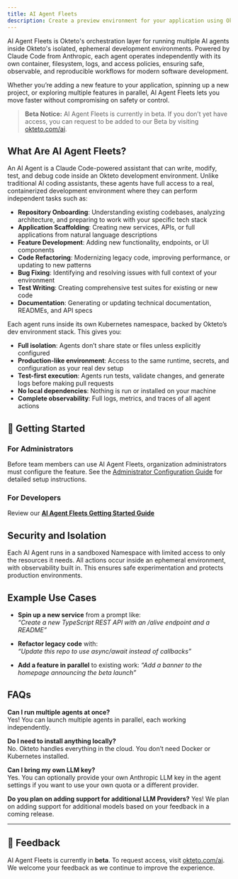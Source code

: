 ```yaml
---
title: AI Agent Fleets
description: Create a preview environment for your application using Okteto
---
```


AI Agent Fleets is Okteto's orchestration layer for running multiple AI agents inside Okteto's isolated, ephemeral development environments. Powered by Claude Code from Anthropic, each agent operates independently with its own container, filesystem, logs, and access policies, ensuring safe, observable, and reproducible workflows for modern software development.

Whether you’re adding a new feature to your application, spinning up a new project, or exploring multiple features in parallel, AI Agent Fleets lets you move faster without compromising on safety or control.

> **Beta Notice:** AI Agent Fleets is currently in beta. If you don’t yet have access, you can request to be added to our Beta by visiting [okteto.com/ai](https://www.okteto.com/ai).


## What Are AI Agent Fleets?

An AI Agent is a Claude Code-powered assistant that can write, modify, test, and debug code inside an Okteto development environment. Unlike traditional AI coding assistants, these agents have full access to a real, containerized development environment where they can perform independent tasks such as:

- **Repository Onboarding**: Understanding existing codebases, analyzing architecture, and preparing to work with your specific tech stack
- **Application Scaffolding**: Creating new services, APIs, or full applications from natural language descriptions
- **Feature Development**: Adding new functionality, endpoints, or UI components
- **Code Refactoring**: Modernizing legacy code, improving performance, or updating to new patterns
- **Bug Fixing**: Identifying and resolving issues with full context of your environment
- **Test Writing**: Creating comprehensive test suites for existing or new code
- **Documentation**: Generating or updating technical documentation, READMEs, and API specs

Each agent runs inside its own Kubernetes namespace, backed by Okteto’s dev environment stack. This gives you:
- **Full isolation**: Agents don’t share state or files unless explicitly configured
- **Production-like environment**: Access to the same runtime, secrets, and configuration as your real dev setup
- **Test-first execution**: Agents run tests, validate changes, and generate logs before making pull requests
- **No local dependencies**: Nothing is run or installed on your machine
- **Complete observability**: Full logs, metrics, and traces of all agent actions



## 🚀 Getting Started

### For Administrators
Before team members can use AI Agent Fleets, organization administrators must configure the feature. See the [Administrator Configuration Guide](ai-agent-fleets/ai-agent-fleets-admin-config.mdx) for detailed setup instructions.

### For Developers

Review our [**AI Agent Fleets Getting Started Guide**](ai-agent-fleets/ai-getting-started.mdx)


## Security and Isolation

Each AI Agent runs in a sandboxed Namespace with limited access to only the resources it needs. All actions occur inside an ephemeral environment, with observability built in. This ensures safe experimentation and protects production environments.


## Example Use Cases

- **Spin up a new service** from a prompt like:  
  _“Create a new TypeScript REST API with an /alive endpoint and a README”_

- **Refactor legacy code** with:  
  _“Update this repo to use async/await instead of callbacks”_

- **Add a feature in parallel** to existing work:
  _“Add a banner to the homepage announcing the beta launch”_


## FAQs

**Can I run multiple agents at once?**  
Yes! You can launch multiple agents in parallel, each working independently.

**Do I need to install anything locally?**  
No. Okteto handles everything in the cloud. You don’t need Docker or Kubernetes installed.

**Can I bring my own LLM key?**  
Yes. You can optionally provide your own Anthropic LLM key in the agent settings if you want to use your own quota or a different provider.

**Do you plan on adding support for additional LLM Providers?**
Yes! We plan on adding support for additional models based on your feedback in a coming release.

---

## 📣 Feedback

AI Agent Fleets is currently in **beta**. To request access, visit [okteto.com/ai](https://www.okteto.com/ai). We welcome your feedback as we continue to improve the experience.